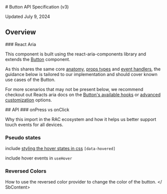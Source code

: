 
<Meta title="Actions/Button/v3/API specification" />

<SbContent>
  # Button API Specification (v3)


  Updated July 9, 2024
</SbContent>

<ResourceLinks
  sourceCode="https://github.com/cultureamp/kaizen-design-system/tree/main/packages/components/src/__actions__/Button/v3"
  figma="https://www.figma.com/design/eZKEE5kXbEMY3lx84oz8iN/%F0%9F%92%9C-Heart-UI-Kit?m=auto&node-id=6262-0&t=I4H23jCrCJz4O2nf-1"
  ariaComponentPage="https://react-spectrum.adobe.com/react-aria/Menu.html"
  apiSpecification="/?path=/docs/actions-menu-v3-api-specification--docs"
/>

<SbContent>
  <Installation
    installCommand="pnpm add @kaizen/components"
    importStatement='import { Button } from "@kaizen/components/v3/actions"'
  />

  ## Overview

</SbContent>

<Canvas of={Button.Playground} />

<SbContent className="mb-64">
  ### React Aria

  This component is built using the react-aria-components library and extends the [Button](https://react-spectrum.adobe.com/react-aria/Button.html#styling) component.

  As this shares the same core [anatomy](https://react-spectrum.adobe.com/react-aria/Button.html#anatomy), [props types](https://react-spectrum.adobe.com/react-aria/Button.html#anatomy) and [event handlers](https://react-spectrum.adobe.com/react-aria/Button.html#events), the guidance below is tailored to our implementation and should cover known use cases of the Button.

  For more scenarios that may not be present below, we recommend checkout out Reacts aria docs on the [Button's available hooks](https://react-spectrum.adobe.com/react-aria/Button.html#hooks) or [advanced customization](https://react-spectrum.adobe.com/react-aria/Button.html#advanced-customization) options.
</SbContent>

<SbContent>
  ## API
</SbContent>


<Controls of={Button.Playground} className="mb-64" />

<SbContent>
  ### onPress vs onClick

  Why this import in the RAC ecosystem and how it helps us better support touch events for all devices.

  ### Pseudo states

  include [styling the hover states in css](https://react-spectrum.adobe.com/react-aria/Button.html#styling) `[data-hovered]`

  include hover events in `useHover`


  ### Reversed Colors

  How to use the reversed color provider to change the color of the button.
</ SbContent>

